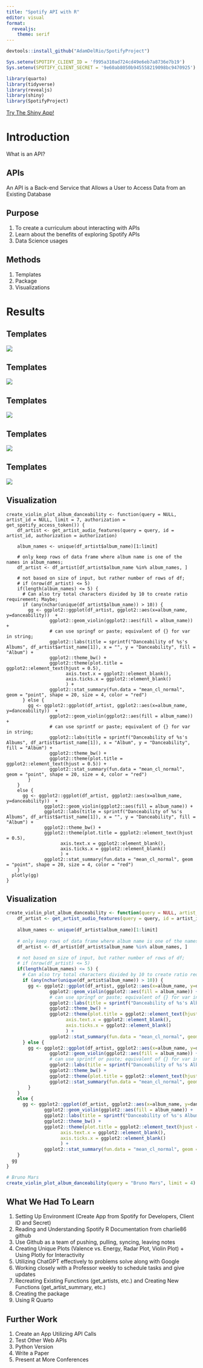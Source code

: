 ```yaml
---
title: "Spotify API with R"
editor: visual
format:
  revealjs:
    theme: serif
---
```


```r
devtools::install_github("AdamDelRio/SpotifyProject")
```

```r
Sys.setenv(SPOTIFY_CLIENT_ID = 'f995a310ad724cd49e6eb7a8736e7b19')
Sys.setenv(SPOTIFY_CLIENT_SECRET = '9e60ab8050b945558219098bc9470925')
```

```r
library(quarto)
library(tidyverse)
library(revealjs)
library(shiny)
library(SpotifyProject)
```

[Try The Shiny App!](https://to2wk0-adam-del0rio.shinyapps.io/MyShinyApp/)

# Introduction

<!-- Intro to ourselves and the project itself Creating a package in R using the Spotify API for web developers -->

What is an API?

## APIs

An API is a Back-end Service that Allows a User to Access Data from an Existing Database

## Purpose

1.  To create a curriculum about interacting with APIs
2.  Learn about the benefits of exploring Spotify APIs
3.  Data Science usages

## Methods

1.  Templates
2.  Package
3.  Visualizations

# Results

## Templates

![](Spotify API Framework step 0.png)

## Templates

![](Spotify API Framework step 1.png)

## Templates

![](Spotify API Framework step 2.png)

## Templates

![](Spotify API Framework step 3.png)

## Templates

![](Spotify API Framework manipulations.png)

## Visualization

```         
create_violin_plot_album_danceability <- function(query = NULL, artist_id = NULL, limit = 7, authorization = get_spotify_access_token()) {
    df_artist <- get_artist_audio_features(query = query, id = artist_id, authorization = authorization)
    
    album_names <- unique(df_artist$album_name)[1:limit]
    
    # only keep rows of data frame where album name is one of the names in album_names;
    df_artist <- df_artist[df_artist$album_name %in% album_names, ]

    # not based on size of input, but rather number of rows of df;
    # if (nrow(df_artist) <= 5)
    if(length(album_names) <= 5) {
      # Can also try total characters divided by 10 to create ratio requirement; Maybe;
      if (any(nchar(unique(df_artist$album_name)) > 10)) {
        gg <- ggplot2::ggplot(df_artist, ggplot2::aes(x=album_name, y=danceability))  + 
                ggplot2::geom_violin(ggplot2::aes(fill = album_name)) + 
                # can use springf or paste; equivalent of {} for var in string;
                ggplot2::labs(title = sprintf("Danceability of %s's Albums", df_artist$artist_name[1]), x = "", y = "Danceability", fill = "Album") + 
                ggplot2::theme_bw() +
                ggplot2::theme(plot.title = ggplot2::element_text(hjust = 0.5), 
                      axis.text.x = ggplot2::element_blank(), 
                      axis.ticks.x = ggplot2::element_blank()
                      ) + 
                ggplot2::stat_summary(fun.data = "mean_cl_normal", geom = "point", shape = 20, size = 4, color = "red")
      } else {
        gg <- ggplot2::ggplot(df_artist, ggplot2::aes(x=album_name, y=danceability))  + 
                ggplot2::geom_violin(ggplot2::aes(fill = album_name)) + 
                # can use sprintf or paste; equivalent of {} for var in string;
                ggplot2::labs(title = sprintf("Danceability of %s's Albums", df_artist$artist_name[1]), x = "Album", y = "Danceability", fill = "Album") +
                ggplot2::theme_bw() + 
                ggplot2::theme(plot.title = ggplot2::element_text(hjust = 0.5)) + 
                ggplot2::stat_summary(fun.data = "mean_cl_normal", geom = "point", shape = 20, size = 4, color = "red")
        }
    } 
    else {
      gg <- ggplot2::ggplot(df_artist, ggplot2::aes(x=album_name, y=danceability))  + 
              ggplot2::geom_violin(ggplot2::aes(fill = album_name)) + 
              ggplot2::labs(title = sprintf("Danceability of %s's Albums", df_artist$artist_name[1]), x = "", y = "Danceability", fill = "Album") + 
              ggplot2::theme_bw() +
              ggplot2::theme(plot.title = ggplot2::element_text(hjust = 0.5), 
                    axis.text.x = ggplot2::element_blank(), 
                    axis.ticks.x = ggplot2::element_blank()
                    ) + 
              ggplot2::stat_summary(fun.data = "mean_cl_normal", geom = "point", shape = 20, size = 4, color = "red")
    }
  plotly(gg)
}
```

## Visualization

```r
create_violin_plot_album_danceability <- function(query = NULL, artist_id = NULL, limit = 7, authorization = get_spotify_access_token()) {
    df_artist <- get_artist_audio_features(query = query, id = artist_id, authorization = authorization)
    
    album_names <- unique(df_artist$album_name)[1:limit]
    
    # only keep rows of data frame where album name is one of the names in album_names;
    df_artist <- df_artist[df_artist$album_name %in% album_names, ]

    # not based on size of input, but rather number of rows of df;
    # if (nrow(df_artist) <= 5)
    if(length(album_names) <= 5) {
      # Can also try total characters divided by 10 to create ratio requirement; Maybe;
      if (any(nchar(unique(df_artist$album_name)) > 10)) {
        gg <- ggplot2::ggplot(df_artist, ggplot2::aes(x=album_name, y=danceability))  + 
                ggplot2::geom_violin(ggplot2::aes(fill = album_name)) + 
                # can use springf or paste; equivalent of {} for var in string;
                ggplot2::labs(title = sprintf("Danceability of %s's Albums", df_artist$artist_name[1]), x = "", y = "Danceability", fill = "Album") + 
                ggplot2::theme_bw() +
                ggplot2::theme(plot.title = ggplot2::element_text(hjust = 0.5), 
                      axis.text.x = ggplot2::element_blank(), 
                      axis.ticks.x = ggplot2::element_blank()
                      ) + 
                ggplot2::stat_summary(fun.data = "mean_cl_normal", geom = "point", shape = 20, size = 4, color = "red")
      } else {
        gg <- ggplot2::ggplot(df_artist, ggplot2::aes(x=album_name, y=danceability))  + 
                ggplot2::geom_violin(ggplot2::aes(fill = album_name)) + 
                # can use sprintf or paste; equivalent of {} for var in string;
                ggplot2::labs(title = sprintf("Danceability of %s's Albums", df_artist$artist_name[1]), x = "Album", y = "Danceability", fill = "Album") +
                ggplot2::theme_bw() + 
                ggplot2::theme(plot.title = ggplot2::element_text(hjust = 0.5)) + 
                ggplot2::stat_summary(fun.data = "mean_cl_normal", geom = "point", shape = 20, size = 4, color = "red")
        }
    } 
    else {
      gg <- ggplot2::ggplot(df_artist, ggplot2::aes(x=album_name, y=danceability))  + 
              ggplot2::geom_violin(ggplot2::aes(fill = album_name)) + 
              ggplot2::labs(title = sprintf("Danceability of %s's Albums", df_artist$artist_name[1]), x = "", y = "Danceability", fill = "Album") + 
              ggplot2::theme_bw() +
              ggplot2::theme(plot.title = ggplot2::element_text(hjust = 0.5), 
                    axis.text.x = ggplot2::element_blank(), 
                    axis.ticks.x = ggplot2::element_blank()
                    ) + 
              ggplot2::stat_summary(fun.data = "mean_cl_normal", geom = "point", shape = 20, size = 4, color = "red")
    }
  gg
}

```

```r
# Bruno Mars
create_violin_plot_album_danceability(query = "Bruno Mars", limit = 4)
```

<!-- through understanding functions and visualizations; -->

<!-- for introduction data science students; -->

## What We Had To Learn {.smaller}

1.  Setting Up Environment (Create App from Spotify for Developers, Client ID and Secret)
2.  Reading and Understanding Spotify R Documentation from charlie86 github
3.  Use Github as a team of pushing, pulling, syncing, leaving notes
4.  Creating Unique Plots (Valence vs. Energy, Radar Plot, Violin Plot) + Using Plotly for Interactivity
5.  Utilizing ChatGPT effectively to problems solve along with Google
6.  Working closely with a Professor weekly to schedule tasks and give updates
7.  Recreating Existing Functions (get_artists, etc.) and Creating New Functions (get_artist_summary, etc.)
8.  Creating the package
9.  Using R Quarto

## Further Work

1.  Create an App Utilizing API Calls
2.  Test Other Web APIs
3.  Python Version
4.  Write a Paper
5.  Present at More Conferences
